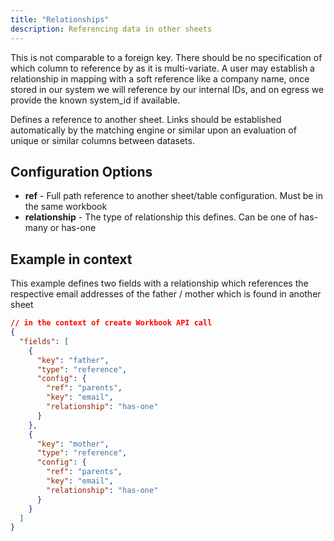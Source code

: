 ```yaml
---
title: "Relationships"
description: Referencing data in other sheets
---
```

<Warning>
This is not comparable to a foreign key. There should be no specification of which column to reference by as it is multi-variate. A user may establish a relationship in mapping with a soft reference like a company name, once stored in our system we will reference by our internal IDs, and on egress we provide the known system_id if available.
</Warning>


Defines a reference to another sheet. Links should be established automatically by the matching engine or similar upon an evaluation of unique or similar columns between datasets.

## Configuration Options
- **ref** - Full path reference to another sheet/table configuration. Must be in the same workbook
- **relationship** - The type of relationship this defines. Can be one of has-many or has-one


## Example in context
This example defines two fields with a relationship which references the respective email addresses of the father / mother which is found in another sheet

```json
// in the context of create Workbook API call
{
  "fields": [
    {
      "key": "father",
      "type": "reference",
      "config": {
        "ref": "parents",
        "key": "email",
        "relationship": "has-one"
      }
    },
    {
      "key": "mother",
      "type": "reference",
      "config": {
        "ref": "parents",
        "key": "email",
        "relationship": "has-one"
      }
    }
  ]
}
```
